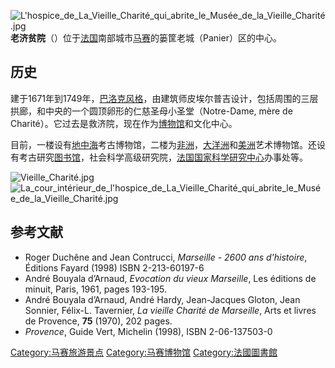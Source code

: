 {{Expand language|fr|date=2018年9月}}
{{No footnotes|time=2018-09-21T11:15:35+00:00}}

[[File:L'hospice_de_La_Vieille_Charité_qui_abrite_le_Musée_de_la_Vieille_Charité.jpg|thumb]]
'''老济贫院'''（{{lang-fr|'''''La vieille charité'''''}}）位于[[法国|法国]]南部城市[[马赛|马赛]]的篓筐老城（Panier）区的中心。

==历史==
建于1671年到1749年，[[巴洛克风格|巴洛克风格]]，由建筑师皮埃尔普吉设计，包括周围的三层拱廊，和中央的一个圆顶卵形的仁慈圣母小圣堂（Notre-Dame, mère de Charité）。它过去是救济院，现在作为[[博物馆|博物馆]]和文化中心。 

目前，一楼设有[[地中海|地中海]]考古博物馆，二楼为[[非洲|非洲]]，[[大洋洲|大洋洲]]和[[美洲|美洲]]艺术博物馆。还设有考古研究[[图书馆|图书馆]]，社会科学高级研究院，[[法国国家科学研究中心|法国国家科学研究中心]]办事处等。 

[[File:Vieille_Charité.jpg|thumb]]
[[File:La_cour_intérieur_de_l'hospice_de_La_Vieille_Charité_qui_abrite_le_Musée_de_la_Vieille_Charité.jpg|thumb]]

== 参考文献 ==
{{reflist|2}}
* Roger Duchêne and Jean Contrucci, ''Marseille - 2600 ans d'histoire'', Éditions Fayard (1998) ISBN 2-213-60197-6
* André Bouyala d’Arnaud, ''Evocation du vieux Marseille'', Les éditions de minuit, Paris, 1961, pages 193-195.
* André Bouyala d’Arnaud, André Hardy, Jean-Jacques Gloton, Jean Sonnier, Félix-L. Tavernier, ''La vieille Charité de Marseille'', Arts et livres de Provence, '''75''' (1970), 202 pages.
* ''Provence'', Guide Vert, Michelin (1998), ISBN 2-06-137503-0


{{Normdaten}}
[[Category:马赛旅游景点|Category:马赛旅游景点]]
[[Category:马赛博物馆|Category:马赛博物馆]]
[[Category:法國圖書館|Category:法國圖書館]]
{{France-stub}}